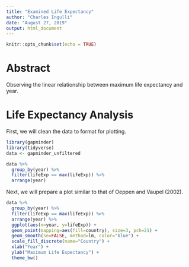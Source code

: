 ```yaml
---
title: "Examined Life Expectancy"
author: "Charles Ingulli"
date: "August 27, 2019"
output: html_document
---
```


```r
knitr::opts_chunk$set(echo = TRUE)
```

# Abstract

Observing the linear relationship between maximum life expectancy and year.

# Life Expectancy Analysis

First, we will clean the data to format for plotting.

```r
library(gapminder)
library(tidyverse)
data <- gapminder_unfiltered

data %>%
  group_by(year) %>%
  filter(lifeExp == max(lifeExp)) %>%
  arrange(year)
```

Next, we will prepare a plot similar to that of Oeppen and Vaupel (2002).

```r
data %>%
  group_by(year) %>%
  filter(lifeExp == max(lifeExp)) %>%
  arrange(year) %>%
  ggplot(aes(x=year, y=lifeExp)) +
  geom_point(mapping=aes(fill=country), size=3, pch=21) +
  geom_smooth(se=FALSE, method=lm, color="blue") +
  scale_fill_discrete(name="Country") +
  xlab("Year") +
  ylab("Maximum Life Expectancy") +
  theme_bw()
```